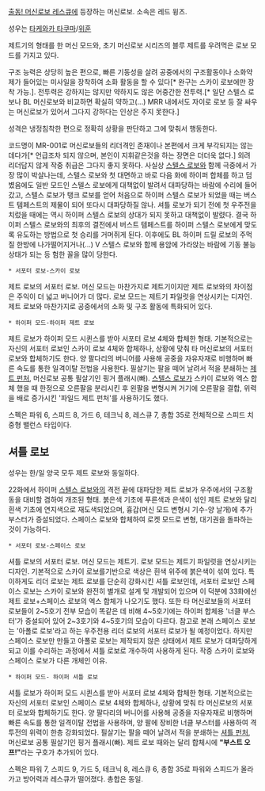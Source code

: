 [[출동! 머신로보 레스큐]]에 등장하는 머신로보. 소속은 레드 윙즈.

{{{#!html
<iframe width="420" height="315" src="https://www.youtube.com/embed/bhKkJuDRN5g" frameborder="0" allowfullscreen></iframe>
}}}

성우는 [[타케와카 타쿠마]]/[[위훈]]

제트기의 형태를 한 머신 모드와, 초기 머신로보 시리즈의 블루 제트를 우려먹은 로보 모드를 가지고 있다.

구조 능력은 상당히 높은 편으로, 빠른 기동성을 살려 공중에서의 구조활동이나 소화약제가 들어있는 미사일을 장착하여 소화 활동을 할 수 있다[* 완구는 스카이 로보에만 장착 가능.]. 전투력은 강하지는 않지만 약하지도 않은 어중간한 전투력.[* 일단 스텔스 로보나 BL 머신로보와 비교하면 확실히 약하고(...) MRR 내에서도 자이로 로보 등 잘 싸우는 머신로보가 있어서 그다지 강하다는 인상은 주지 못한다.]

성격은 냉정침착한 편으로 정확히 상황을 판단하고 그에 맞춰서 행동한다.

코드명이 MR-001로 머신로보들의 리더격인 존재이나 본편에서 크게 부각되지는 않는데다가[* 언급조차 되지 않으며, 본인이 지휘같은것을 하는 장면은 더더욱 없다.] 외려 리더답지 않게 작중 취급은 그다지 좋지 못하다. 사실상 [[스텔스 로보]]와 함께 극중에서 가장 많이 박살나는데, 스텔스 로보와 첫 대면하고 바로 다음 화에 하이퍼 합체를 하고 덤볐음에도 일반 모드인 스텔스 로보에게 대책없이 발려서 대파당하는 바람에 수리에 들어갔고, 스텔스 로보가 탱크 로보를 얻어 처음으로 하이퍼 스텔스 로보가 되었을 때는 버스트 템페스트의 제물이 되어 또다시 대파당하질 않나. 셔틀 로보가 되기 전에 첫 우주전을 치렀을 때에는 역시 하이퍼 스텔스 로보의 상대가 되지 못하고 대책없이 발렸다. 결국 하이퍼 스텔스 로보와의 최후의 결전에서 버스트 템페스트를 하이퍼 스텔스 로보에게 맞도록 유도하는 방법으로 첫 승리를 거머쥐게 된다. 이후에도 BL 하이퍼 드릴 로보의 주먹질 한방에 나가떨어지거나(...) V 스텔스 로보와 함께 용암에 가라앉는 바람에 기동 불능 상태가 되는 등 험한 꼴을 많이 당한다.

 * 서포터 로보-스카이 로보

제트 로보의 서포터 로보. 머신 모드는 마찬가지로 제트기이지만 제트 로보와의 차이점은 주익이 더 넓고 버니어가 더 많다. 로보 모드는 제트기 파일럿을 연상시키는 디자인. 제트 로보와 마찬가지로 공중에서의 소화 및 구조 활동에 특화되어 있다.

 * 하이퍼 모드-하이퍼 제트 로보
{{{#!html
<iframe width="420" height="315" src="https://www.youtube.com/embed/8hMo4DQ8GEo" frameborder="0" allowfullscreen></iframe>
}}}

제트 로보가 하이퍼 모드 시퀸스를 받아 서포터 로보 4체와 합체한 형태. 기본적으로는 자신의 서포터 로보인 스카이 로보 4체와 합체하나, 상황에 맞춰 타 머신로보의 서포터 로보와 합체하기도 한다. 양 팔다리의 버니어를 사용해 공중을 자유자재로 비행하며 빠른 속도를 통한 일격이탈 전법을 사용한다. 필살기는 팔을 떼어 날려서 적을 분쇄하는 [[로켓펀치|제트 펀처]], 머신로보 공통 필살기인 핑거 플래시(빠). [[스텔스 로보]]가 스카이 로보와 엑스 합체 했을 때 한정으로 오른팔을 분리시킨 후 왼팔을 변형시켜 거기에 오른팔을 결합, 위력을 배로 증가시킨 '파일드 제트 펀처'를 사용하기도 했다.

스펙은 파워 6, 스피드 8, 가드 6, 테크닉 8, 레스큐 7, 총합 35로 전체적으로 스피드 치중형 밸런스 타입이다.

== 셔틀 로보 ==
성우는 한/일 양국 모두 제트 로보와 동일하다.

22화에서 하이퍼 [[스텔스 로보]]와의 격전 끝에 대파당한 제트 로보가 우주에서의 구조활동을 대비할 겸하여 개조된 형태. 붉은색 기초에 푸른색과 은색이 섞인 제트 로보와 달리 흰색 기초에 연지색으로 재도색되었으며, 흉갑(머신 모드 변형시 기수-양 날개)에 추가 부스터가 증설되었다. 스페이스 로보와 합체하여 로켓 모드로 변형, 대기권을 돌파하는 것이 가능하다.

 * 서포터 로보-스페이스 로보

셔틀 로보의 서포터 로보. 머신 모드는 제트기. 로보 모드는 제트기 파일럿을 연상시키는 디자인. 기본적으로 스카이 로보를기반으로 색상은 흰색 위주에 붉은색이 섞여 있다. 특이하게도 리더 로보는 제트 로보를 단순히 강화시킨 셔틀 로보인데, 서포터 로보인 스페이스 로보는 스카이 로보와 완전히 별개로 설계 및 개발되어 있으며 이 덕분에 33화에선 제트 로보+스페이스 로보의 엑스 합체가 나오기도 했다. 또한 타 머신로보들의 서포터 로보들이 2~5호기 전부 모습이 똑같은 데 비해 4~5호기에는 하이퍼 합체용 '너클 부스터'가 증설되어 있어 2~3호기와 4~5호기의 모습이 다르다.
참고로 본래 스페이스 로보는 '아폴로 로보'라고 하는 우주전용 리더 로보의 서포터 로보가 될 예정이었다. 하지만 스페이스 로보만 만들고 아폴로 로보는 제작되지 않은 상태에서 제트 로보가 대파당하게 되고 이를 수리하는 과정에서 셔틀 로보로 개수하여 사용하게 된다. 작중 스카이 로보와 스페이스 로보가 다른 개체인 이유.

 * 하이퍼 모드- 하이퍼 셔틀 로보
{{{#!html
<iframe width="420" height="315" src="https://www.youtube.com/embed/ZPUP9O9hrk8" frameborder="0" allowfullscreen></iframe>
}}}

셔틀 로보가 하이퍼 모드 시퀸스를 받아 서포터 로보 4체와 합체한 형태. 기본적으로는 자신의 서포터 로보인 스페이스 로보 4체와 합체하나, 상황에 맞춰 타 머신로보의 서포터 로보와 합체하기도 한다. 양 팔다리의 버니어를 사용해 공중을 자유자재로 비행하며 빠른 속도를 통한 일격이탈 전법을 사용하며, 양 팔에 장비한 너클 부스터를 사용하여 격투전의 위력이 한층 강화되었다. 필살기는 팔을 떼어 날려서 적을 분쇄하는 [[로켓펀치|셔틀 펀처]], 머신로보 공통 필살기인 핑거 플래시(빠).
제트 로보 때와는 달리 합체시에 '''"부스트 오프!"'''라는 구호가 추가되어 있다.

스펙은 파워 7, 스피드 9, 가드 5, 테크닉 8, 레스큐 6, 총합 35로 파워와 스피드가 올라가고 방어력과 레스큐가 떨어졌다. 총합은 동일.

